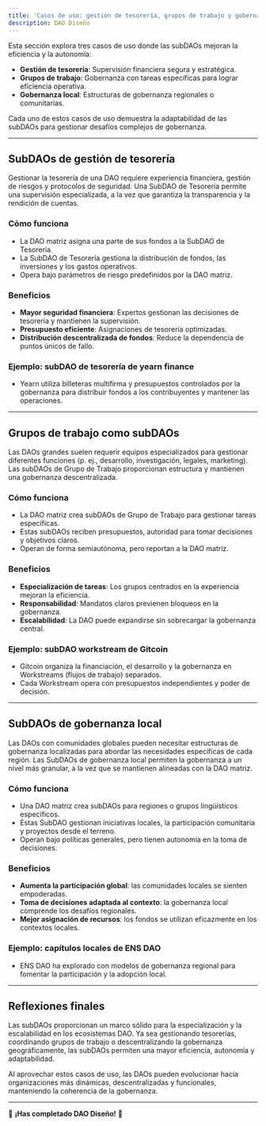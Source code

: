 ```yaml
---
title: 'Casos de uso: gestión de tesorería, grupos de trabajo y gobernanza local'
description: DAO Diseño
---
```


Esta sección explora tres casos de uso donde las subDAOs mejoran la eficiencia y la autonomía:

- **Gestión de tesorería**: Supervisión financiera segura y estratégica.
- **Grupos de trabajo**: Gobernanza con tareas específicas para lograr eficiencia operativa.
- **Gobernanza local**: Estructuras de gobernanza regionales o comunitarias.

Cada uno de estos casos de uso demuestra la adaptabilidad de las subDAOs para gestionar desafíos complejos de gobernanza.

---

## **SubDAOs de gestión de tesorería**

Gestionar la tesorería de una DAO requiere experiencia financiera, gestión de riesgos y protocolos de seguridad. Una SubDAO de Tesorería permite una supervisión especializada, a la vez que garantiza la transparencia y la rendición de cuentas.

### **Cómo funciona**
- La DAO matriz asigna una parte de sus fondos a la SubDAO de Tesorería.
- La SubDAO de Tesorería gestiona la distribución de fondos, las inversiones y los gastos operativos.
- Opera bajo parámetros de riesgo predefinidos por la DAO matriz.

### **Beneficios**
- **Mayor seguridad financiera**: Expertos gestionan las decisiones de tesorería y mantienen la supervisión.
- **Presupuesto eficiente**: Asignaciones de tesorería optimizadas.
- **Distribución descentralizada de fondos**: Reduce la dependencia de puntos únicos de fallo.

### **Ejemplo: subDAO de tesorería de yearn finance**
- Yearn utiliza billeteras multifirma y presupuestos controlados por la gobernanza para distribuir fondos a los contribuyentes y mantener las operaciones.

---

## **Grupos de trabajo como subDAOs**

Las DAOs grandes suelen requerir equipos especializados para gestionar diferentes funciones (p. ej., desarrollo, investigación, legales, marketing). Las subDAOs de Grupo de Trabajo proporcionan estructura y mantienen una gobernanza descentralizada.

### **Cómo funciona**
- La DAO matriz crea subDAOs de Grupo de Trabajo para gestionar tareas específicas.
- Estas subDAOs reciben presupuestos, autoridad para tomar decisiones y objetivos claros. 
- Operan de forma semiautónoma, pero reportan a la DAO matriz.

### **Beneficios**
- **Especialización de tareas**: Los grupos centrados en la experiencia mejoran la eficiencia.
- **Responsabilidad**: Mandatos claros previenen bloqueos en la gobernanza.
- **Escalabilidad**: La DAO puede expandirse sin sobrecargar la gobernanza central.

### **Ejemplo: subDAO workstream de Gitcoin**
- Gitcoin organiza la financiación, el desarrollo y la gobernanza en Workstreams (flujos de trabajo) separados.
- Cada Workstream opera con presupuestos independientes y poder de decisión.

---

## **SubDAOs de gobernanza local**

Las DAOs con comunidades globales pueden necesitar estructuras de gobernanza localizadas para abordar las necesidades específicas de cada región. Las SubDAOs de gobernanza local permiten la gobernanza a un nivel más granular, a la vez que se mantienen alineadas con la DAO matriz.

### **Cómo funciona**
- Una DAO matriz crea subDAOs para regiones o grupos lingüísticos específicos. 
- Estas SubDAO gestionan iniciativas locales, la participación comunitaria y proyectos desde el terreno.
- Operan bajo políticas generales, pero tienen autonomía en la toma de decisiones.

### **Beneficios**
- **Aumenta la participación global**: las comunidades locales se sienten empoderadas.
- **Toma de decisiones adaptada al contexto**: la gobernanza local comprende los desafíos regionales.
- **Mejor asignación de recursos**: los fondos se utilizan eficazmente en los contextos locales.

### **Ejemplo: capítulos locales de ENS DAO**
- ENS DAO ha explorado con modelos de gobernanza regional para fomentar la participación y la adopción local.

---

## **Reflexiones finales**

Las subDAOs proporcionan un marco sólido para la especialización y la escalabilidad en los ecosistemas DAO. Ya sea gestionando tesorerías, coordinando grupos de trabajo o descentralizando la gobernanza geográficamente, las subDAOs permiten una mayor eficiencia, autonomía y adaptabilidad.

Al aprovechar estos casos de uso, las DAOs pueden evolucionar hacia organizaciones más dinámicas, descentralizadas y funcionales, manteniendo la coherencia de la gobernanza.

---

🔖 **¡Has completado DAO Diseño!** 🔖